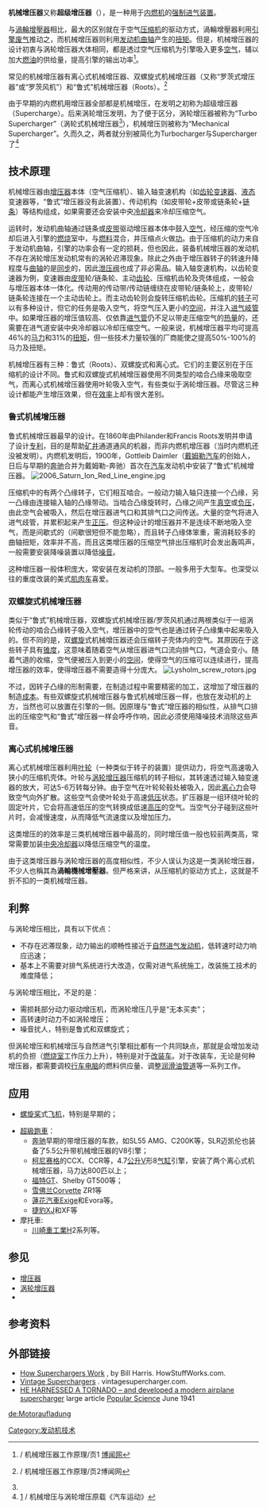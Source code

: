 '''机械增压器'''又称'''超级增压器'''（{{lang|en|supercharger}}），是一种用于[[内燃机|内燃机]]的[[增压器|强制进气装置]]。

与[[渦輪增壓器|渦輪增壓器]]相比，最大的区别就在于空气[[压缩机|压缩机]]的驱动方式，渦輪增壓器利用[[引擎|引擎]][[废气|废气]]推动之，而机械增压器则利用[[发动机|发动机]][[曲轴|曲轴]]产生的[[扭矩|扭矩]]。但是，机械增压器的设计初衷与涡轮增压器大体相同，都是透过空气压缩机为引擎吸入更多[[空气|空气]]，辅以加大[[燃油|燃油]]的供给量，提高引擎的输出功率<ref name=p1>{{cite web |url=http://auto.bowenwang.com.cn/supercharger.htm |title=存档副本 |accessdate=2011-04-24 |deadurl=yes |archiveurl=https://web.archive.org/web/20100611142242/http://auto.bowenwang.com.cn/supercharger.htm |archivedate=2010-06-11 }}/ 机械增压器工作原理/页1 [[博闻网|博闻网]]</ref>。

常见的机械增压器有离心式机械增压器、双螺旋式机械增压器（又称“罗茨式增压器”或“罗茨风机”）和“鲁式”机械增压器（Roots）。<ref>{{cite web |url=http://auto.bowenwang.com.cn/supercharger1.htm |title=存档副本 |accessdate=2011-04-24 |deadurl=yes |archiveurl=https://web.archive.org/web/20100707010523/http://auto.bowenwang.com.cn/supercharger1.htm |archivedate=2010-07-07 }}/ 机械增压器工作原理/页2博闻网</ref>

由于早期的内燃机用增压器全部都是机械增压，在发明之初称为超级增压器（Supercharge）。后来涡轮增压发明，为了便于区分，涡轮增压器被称为“Turbo Supercharger”（涡轮式机械增压器<ref name=p1/>），机械增压则被称为“Mechanical Supercharger”。久而久之，两者就分别被简化为Turbocharger与Supercharger了<ref>[http://www.ourracing.com/Article/RACE110/RACE111/200505/2392.shtml] {{Wayback|url=http://www.ourracing.com/Article/RACE110/RACE111/200505/2392.shtml |date=20170423143841 }}/ 机械增压与涡轮增压原载《汽车运动》</ref>

== 技术原理 ==
机械增压器由[[增压器|增压器]]本体（空气压缩机）、输入轴变速机构（如[[齿轮|齿轮]][[变速器|变速器]]、[[液态|液态]]变速器等，“鲁式”增压器没有此装置）、传动机构（如皮带轮+皮带或链条轮+[[链条|链条]]）等结构组成，如果需要还会安装中央[[冷却器|冷却器]]来冷却压缩空气。

运转时，发动机曲轴通过链条或[[带_(机械)|皮带]]驱动增压器本体中鼓入[[空气|空气]]，经压缩的空气冷却后进入引擎的[[燃烧|燃烧]]室中，与[[燃料|燃料]]混合，并压缩点火做[[功|功]]。由于压缩机的动力来自于发动机曲轴，引擎的功率会有一定的损耗，但也因此，装备机械增压器的发动机不存在涡轮增压发动机常有的涡轮迟滞现象。除此之外由于增压器转子的转速升降程度与[[曲轴|曲轴]]的是[[同步|同步]]的，因此[[泄压阀|泄压阀]]也成了非必需品。输入轴变速机构，以齿轮变速器为例，变速器由[[皮带|皮带]]轮/链条轮、主动[[齿轮|齿轮]]、压缩机齿轮及壳体组成，一般会与增压器本体一体化。传动用的传动带/传动链缠绕在皮带轮/链条轮上，皮带轮/链条轮连接在一个主动齿轮上。而主动齿轮则会旋转压缩机齿轮。压缩机的[[转子|转子]]可以有多种设计，但它的任务是吸入空气，将空气压入更小的[[空间|空间]]，并注入[[进气岐管|进气岐管]]中。如果增压器的增压值较高、仅依靠[[进气管|进气管]]仍不足以带走压缩空气的[[热量|热量]]的，还需要在进气道安装中央冷却器以冷却压缩空气。一般来说，机械增压器平均可提高46%的[[马力|马力]]和31%的[[扭矩|扭矩]]，但一些技术力量较强的厂商能使之提高50%-100%的马力及扭矩。

机械增压器有三种：鲁式（Roots）、双螺旋式和离心式。它们的主要区别在于压缩机的设计不同。鲁式和双螺旋式机械增压器使用不同类型的啮合凸缘来吸取空气，而离心式机械增压器使用叶轮吸入空气，有些类似于涡轮增压器。尽管这三种设计都能产生增压效果，但在[[效率|效率]]上却有很大差别。

=== 鲁式机械增压器 ===
鲁式机械增压器最早的设计。在1860年由Philander和Francis Roots发明并申请了设计[[专利|专利]]，目的是帮助[[矿井|矿井]]通道通风的机器，而非内燃机增压器（当时内燃机还没被发明）。内燃机发明后，1900年，Gottleib Daimler（[[戴姆勒汽车|戴姆勒汽车]]的创始人，日后与早期的[[奔驰|奔驰]]合并为戴姆勒-奔驰）首次在[[汽车|汽车]]发动机中安装了“鲁式”机械增压器。  
[[File:2006_Saturn_Ion_Red_Line_engine.jpg|thumb]]

压缩机中的有两个凸缘转子，它们相互啮合。一般动力输入轴只连接一个凸缘，另一凸缘由连接输入轴的凸缘带动。当啮合凸缘旋转时，凸缘之间产生[[真空|真空]]或[[负压|负压]]，由此空气会被吸入，然后在增压器进气口和其排气口之间传送。大量的空气将进入进气歧管，并累积起来产生[[正压|正压]]。但这种设计的增压器并不是连续不断地吸入空气，而是间歇式的（间歇很短但不能忽略），而且转子凸缘体笨重，需消耗较多的曲轴扭矩，效率并不高，而且这类增压器的压缩空气排出压缩机时会发出轰鸣声，一般需要安装降噪装置以降低[[噪音|噪音]]。

这种增压器一般体积庞大，常安装在发动机的顶部。一般多用于大型车。也深受以往的重度改装的美式[[肌肉车|肌肉车]]喜爱。

=== 双螺旋式机械增压器 ===
类似于“鲁式”机械增压器，双螺旋式机械增压器/罗茨风机通过两根类似于一组涡轮传动的啮合凸缘转子吸入空气，增压器中的空气也是通过转子凸缘集中起来吸入的。但不同的是，双[[螺旋|螺旋]]式机械增压器还会压缩转子壳体内的空气。其原因在于这些转子具有[[锥度|锥度]]，这意味着随着空气从增压器进气口流向排气口，气道会变小。随着气道的收缩，空气便被压入到更小的[[空间|空间]]，使得空气的压缩可以连续进行，提高增压器的效率，使得增压器不需要造得十分庞大。
[[File:Lysholm_screw_rotors.jpg|thumb]]

不过，因转子凸缘的形制需要，在制造过程中需要精密的加工，这增加了增压器的制造[[成本|成本]]。有些双螺旋式机械增压器与鲁式机械增压器一样，也放在发动机的上方，当然也可以放置在引擎的一侧。因原理与“鲁式”增压器的相似性，从排气口排出的压缩空气和“鲁式”增压器一样会呼呼作响，因此必须使用降噪技术消除这些声音。

=== 离心式机械增压器 ===
离心式机械增压器利用[[叶轮|叶轮]]（一种类似于转子的装置）提供动力，将空气高速吸入狭小的压缩机壳体。叶轮与[[涡轮增压器|涡轮增压器]]压缩机的转子相似，其转速透过输入轴变速器的放大，可达5-6万转每分钟。由于空气在叶轮轮毂处被吸入，因此[[离心力|离心力]]会导致空气向外扩散。这些空气会使叶轮处于高速[[低压|低压]]状态。扩压器是一组环绕叶轮的固定叶片，它会将高速低压的空气转换成低速[[高压|高压]]的空气。当空气分子碰到这些叶片时，会减慢速度，从而降低气流速度以及增加压力。 

这类增压的的效率是三类机械增压器中最高的，同时增压值一般也较前两类高，常常需要加装[[中央冷却器|中央冷却器]]以降低压缩空气的温度。

由于这类增压器与涡轮增压器的高度相似性，不少人误认为这是一类涡轮增压器，不少人也稱其為'''渦輪機械增壓器'''。但严格来讲，从压缩机的驱动方式上，这就是不折不扣的一类机械增压器。

== 利弊 ==
与涡轮增压相比，具有以下优点：
*不存在迟滞现象，动力输出的顺畅性接近于[[自然进气发动机|自然进气发动机]]，低转速时动力响应迅速；
*基本上不需要对排气系统进行大改造，仅需对进气系统施工，改装施工技术的难度降低；

与涡轮增压相比，不足的是：
*需损耗部分动力驱动增压机，而涡轮增压几乎是“无本买卖”；
*高转速时动力不如涡轮增压；
*噪音扰人，特别是鲁式和双螺旋式；

但涡轮增压和机械增压与自然进气引擎相比都有一个共同缺点，那就是会增加发动机的负担（[[燃烧室|燃烧室]]工作压力上升），特别是对于[[改装车|改装车]]。对于改装车，无论是何种增压器，都需要调校[[行车电脑|行车电脑]]的燃料供应量、调整[[润滑油|润滑油]][[管道|管道]]等一系列工作。

== 应用 ==

* [[螺旋桨|螺旋桨]]式[[飞机|飞机]]，特别是早期的；

* [[超級跑車|超級跑車]]：
** [[奔驰|奔驰]]早期的带增压器的车款，如SL55 AMG、C200K等，SLR迈凯伦也装备了5.5公升带机械增压器的V8引擎；
** [[柯尼赛格|柯尼赛格]]的CCX、CCR等，4.7[[公升|公升]]V形8[[气缸|气缸]]引擎，安装了两个离心式机械增压器，马力达800匹以上；
** [[福特|福特]]GT、Shelby GT500等；
** [[雪佛兰|雪佛兰]]Corvette ZR1等
** [[蓮花汽車|蓮花汽車]]Exige和Evora等。
** [[捷豹|捷豹]]XJ和XF等
* 摩托車:
** [[川崎重工業|川崎重工業]]H2系列等。

== 参见 ==
* [[增压器|增压器]]
* [[涡轮增压器|涡轮增压器]]
* {{tsl|en|Electric supercharger|电动涡轮增压器}}

== 参考资料 ==
{{reflist}}

== 外部链接 ==
*[http://auto.howstuffworks.com/supercharger.htm How Superchargers Work] {{Wayback|url=http://auto.howstuffworks.com/supercharger.htm |date=20110612024705 }}, by Bill Harris. HowStuffWorks.com.
*[http://www.vintagesupercharger.com Vintage Superchargers] {{Wayback|url=http://www.vintagesupercharger.com/ |date=20141222131154 }}. vintagesupercharger.com.
*[https://web.archive.org/web/20130602135345/http://www.popsci.com/archive-viewer?id=UycDAAAAMBAJ&pg=67&query=pursuit HE HARNESSED A TORNADO – and developed a modern airplane supercharger] large article [[Popular_Science|Popular Science]] June 1941

{{零件與附件}}

[[Category:发动机技术|Category:发动机技术]]

[[de:Motoraufladung|de:Motoraufladung]]